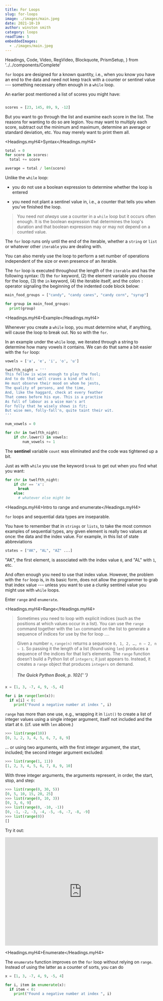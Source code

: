 ```yaml
---
title: For Loops
slug: for-loops
image: ./images/main.jpeg
date: 2021-10-19
author: winston smith
category: loops
readTime: 5
embeddedImages:
  - ./images/main.jpeg
---
```


  Headings,
  Code,
  Video,
  RegVideo,
  Blockquote,
  PrismSetup,
} from '../../components/Complete'

`for` loops are designed for a known quantity, i.e., when you know you have an end to the data and need not keep track with a counter or sentinel value --- something necessary often enough in a `while` loop.

An earlier post mentioned a list of scores you might have:

```python

scores = [23, 145, 89, 9, -12]

```

But you want to go through the list and examine each score in the list. The reasons for wanting to do so are legion. You may want to multiply each score, subtract out the minimum and maximum, determine an average or standard deviation, etc. You may merely want to print them all.

<Headings.myH4>Syntax</Headings.myH4>

```python
total = 0
for score in scores:
  total += score

average = total / len(score)
```

Unlike the `while` loop:

- you do not use a boolean expression to determine whether the loop is entered

- you need not plant a sentinel value in, i.e., a counter that tells you when you've finished the loop.

<Blockquote display='info'>

You need <em>not always</em> use a counter in a `while` loop but it occurs often enough. It is the boolean expression that determines the loop's duration and that boolean expression may or may not depend on a counted value.

</Blockquote>

The `for` loop runs only until the end of the iterable, whether a `string` or `list` or whatever other `iterable` you are dealing with.

You can also merely use the loop to perform a set number of operations independent of the size or even presence of an iterable.

The `for` loop is executed throughout the length of the `iterable` and has the following syntax:  (1) the `for` keyword, (2) the element variable you choose for the loop, (3) the `in` keyword, (4) the iterable itself, and the colon `:` operator signaling the beginning of the indented code block below:

```python
main_food_groups = ["candy", "candy canes", "candy corn", "syrup"]

for group in main_food_groups:
  print(group)
```

<GatsbyImage
  image={getImage(props.embeddedImages[0])}
  title="diagram of for loop"
  alt="for loop in python"
/>

<Headings.myH4>Example</Headings.myH4>

Whenever you create a `while` loop, you must determine what, if anything, will cause the loop to break out. No so with the `for`.

In an example under the `while` loop, we iterated through a string to determine how many vowels it contains. We can do that same a bit easier with the `for` loop:

```python
vowels = ['a', 'e', 'i', 'o', 'u']

twelfth_night = '''
This fellow is wise enough to play the fool;
And to do that well craves a kind of wit:
He must observe their mood on whom he jests,
The quality of persons, and the time,
And, like the haggard, check at every feather
That comes before his eye. This is a practise
As full of labour as a wise man's art
For folly that he wisely shows is fit;
But wise men, folly-fall'n, quite taint their wit.
'''

num_vowels = 0

for chr in twelfth_night:
    if chr.lower() in vowels:
        num_vowels += 1
```

The **sentinel** variable `count` was eliminated and the code was tightened up a bit.

Just as with `while` you use the keyword `break` to get out when you find what you want:

```python
for chr in twelfth_night:
    if chr == 'x':
      break
    else:
      # whatever else might be
```

<Headings.myH4>Intro to range and enumerate</Headings.myH4>

`for` loops and sequential data types are inseparable.  

You have to remember that in `strings` or `lists`, to take the most common examples of sequential types, any given element is really two values at once:  the data and the index value.  For example, in this list of state abbreviations 

```python 
states = ["AK", "AL", "AZ" ...]
```

"AK", the first element, is associated with the index value `0`, and "AL" with `1`, etc.  

And often enough you need to use that index value.  However, the problem with the `for` loop is, in its basic form, does not allow the programmer to grab that index value --- unless you want to use a clunky sentinel value you might use with `while` loops.  

Enter `range` and `enumerate`.

<Headings.myH4>Range</Headings.myH4>

<Blockquote display='default'>

Sometimes you need to loop with explicit indices (such as the positions at which values occur in a list). You can use the `range` command together with the `len` command on the list to generate a sequence of indices for use by the for loop ....

Given a number `n`, `range(n)` returns a sequence `0, 1, 2, …, n – 2, n – 1`. So passing it the length of a list (found using `len`) produces a sequence of the indices for that list’s elements. The `range` function doesn’t build a Python list of `integers`; it just appears to. Instead, it creates a `range` object that produces `integers` on demand.

<h5>
  <em>The Quick Python Book</em>, p. 102{' '}
</h5>

</Blockquote>

```python
x = [1, 3, -7, 4, 9, -5, 4]

for i in range(len(x)):
  if x[i] < 0:
    print("Found a negative number at index ", i)

```

`range` has more than one use, e.g., wrapping it in `list()` to create a list of integer values using a single integer argument, itself not included and the start at `0`.  (cf. use with `len` above.) 

```python 
>>> list(range(10))
[0, 1, 2, 3, 4, 5, 6, 7, 8, 9]
```

... or using two arguments, with the first integer argument, the start, included; the second integer argument excluded: 


```python 
>>> list(range(1, 11))
[1, 2, 3, 4, 5, 6, 7, 8, 9, 10]

```

With three integer arguments, the arguments represent, in order, the start, stop, and step:

```python 
>>> list(range(0, 30, 5))
[0, 5, 10, 15, 20, 25]
>>> list(range(0, 10, 3))
[0, 3, 6, 9]
>>> list(range(0, -10, -1))
[0, -1, -2, -3, -4, -5, -6, -7, -8, -9]
>>> list(range(0))
[]
```

Try it out:

<iframe src="https://trinket.io/embed/python3/ab700c9475?showInstructions=true" width="100%" height="356" frameborder="0" marginwidth="0" marginheight="0" allowfullscreen></iframe>

<Headings.myH4>Enumerate</Headings.myH4>

The `enumerate` function improves on the `for` loop without relying on `range`.  Instead of using the latter as a counter of sorts, you can do 

```python
x = [1, 3, -7, 4, 9, -5, 4]

for i, item in enumerate(x):
  if item < 0:
    print("Found a negative number at index ", i)
```

